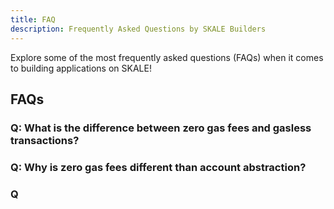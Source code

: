 ```yaml
---
title: FAQ
description: Frequently Asked Questions by SKALE Builders
---
```


Explore some of the most frequently asked questions (FAQs) when it comes to building applications on SKALE!

## FAQs

### Q: What is the difference between zero gas fees and gasless transactions?

### Q: Why is zero gas fees different than account abstraction?

### Q

